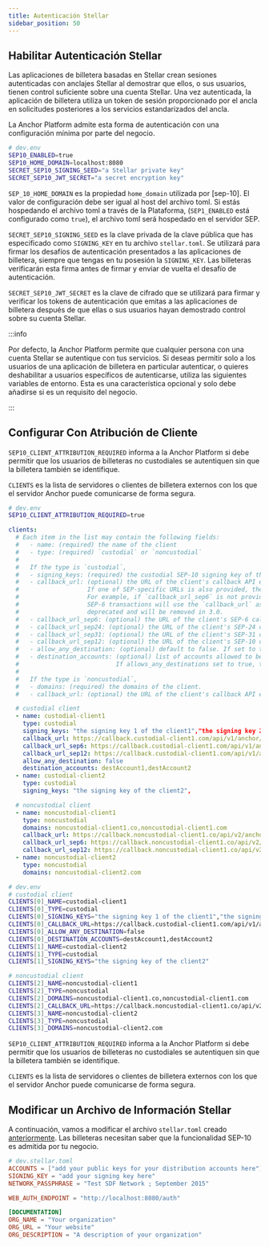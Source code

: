 ```yaml
---
title: Autenticación Stellar
sidebar_position: 50
---
```



## Habilitar Autenticación Stellar

Las aplicaciones de billetera basadas en Stellar crean sesiones autenticadas con anclajes Stellar al demostrar que ellos, o sus usuarios, tienen control suficiente sobre una cuenta Stellar. Una vez autenticada, la aplicación de billetera utiliza un token de sesión proporcionado por el ancla en solicitudes posteriores a los servicios estandarizados del ancla.

La Anchor Platform admite esta forma de autenticación con una configuración mínima por parte del negocio.

<CodeExample>

```bash
# dev.env
SEP10_ENABLED=true
SEP10_HOME_DOMAIN=localhost:8080
SECRET_SEP10_SIGNING_SEED="a Stellar private key"
SECRET_SEP10_JWT_SECRET="a secret encryption key"
```

</CodeExample>

`SEP_10_HOME_DOMAIN` es la propiedad `home_domain` utilizada por [sep-10]. El valor de configuración debe ser igual al host del archivo toml. Si estás hospedando el archivo toml a través de la Plataforma, (`SEP1_ENABLED` está configurado como `true`), el archivo toml será hospedado en el servidor SEP.

`SECRET_SEP10_SIGNING_SEED` es la clave privada de la clave pública que has especificado como `SIGNING_KEY` en tu archivo `stellar.toml`. Se utilizará para firmar los desafíos de autenticación presentados a las aplicaciones de billetera, siempre que tengas en tu posesión la `SIGNING_KEY`. Las billeteras verificarán esta firma antes de firmar y enviar de vuelta el desafío de autenticación.

`SECRET_SEP10_JWT_SECRET` es la clave de cifrado que se utilizará para firmar y verificar los tokens de autenticación que emitas a las aplicaciones de billetera después de que ellas o sus usuarios hayan demostrado control sobre su cuenta Stellar.

:::info

Por defecto, la Anchor Platform permite que cualquier persona con una cuenta Stellar se autentique con tus servicios. Si deseas permitir solo a los usuarios de una aplicación de billetera en particular autenticar, o quieres deshabilitar a usuarios específicos de autenticarse, utiliza las siguientes variables de entorno. Esta es una característica opcional y solo debe añadirse si es un requisito del negocio.

:::

## Configurar Con Atribución de Cliente

`SEP10_CLIENT_ATTRIBUTION_REQUIRED` informa a la Anchor Platform si debe permitir que los usuarios de billeteras no custodiales se autentiquen sin que la billetera también se identifique.

`CLIENTS` es la lista de servidores o clientes de billetera externos con los que el servidor Anchor puede comunicarse de forma segura.

<CodeExample>

```bash
# dev.env
SEP10_CLIENT_ATTRIBUTION_REQUIRED=true
```

</CodeExample>

<CodeExample>

```yaml
clients:
  # Each item in the list may contain the following fields:
  #   - name: (required) the name of the client
  #   - type: (required) `custodial` or `noncustodial`
  #
  #   If the type is `custodial`,
  #   - signing_keys: (required) the custodial SEP-10 signing key of the client.
  #   - callback_url: (optional) the URL of the client's callback API endpoint.
  #                   If one of SEP-specific URLs is also provided, then this URL will be used as a fallback.
  #                   For example, if `callback_url_sep6` is not provided, but `callback_url_sep24` is,
  #                   SEP-6 transactions will use the `callback_url` as the callback URL. This field is
  #                   deprecated and will be removed in 3.0.
  #   - callback_url_sep6: (optional) the URL of the client's SEP-6 callback API endpoint.
  #   - callback_url_sep24: (optional) the URL of the client's SEP-24 callback API endpoint.
  #   - callback_url_sep31: (optional) the URL of the client's SEP-31 callback API endpoint.
  #   - callback_url_sep12: (optional) the URL of the client's SEP-10 callback API endpoint.
  #   - allow_any_destination: (optional) default to false. If set to true, allows any destination for deposits.
  #   - destination_accounts: (optional) list of accounts allowed to be used for the deposit.
  #                           If allows_any_destinations set to true, this configuration option is ignored.
  #
  #   If the type is `noncustodial`,
  #   - domains: (required) the domains of the client.
  #   - callback_url: (optional) the URL of the client's callback API endpoint

  # custodial client
  - name: custodial-client1
    type: custodial
    signing_keys: "the signing key 1 of the client1","the signing key 2 of the client1"
    callback_url: https://callback.custodial-client1.com/api/v1/anchor/callback
    callback_url_sep6: https://callback.custodial-client1.com/api/v1/anchor/callback/sep6
    callback_url_sep12: https://callback.custodial-client1.com/api/v1/anchor/callback/sep12
    allow_any_destination: false
    destination_accounts: destAccount1,destAccount2
  - name: custodial-client2
    type: custodial
    signing_keys: "the signing key of the client2",

  # noncustodial client
  - name: noncustodial-client1
    type: noncustodial
    domains: noncustodial-client1.co,noncustodial-client1.com
    callback_url: https://callback.noncustodial-client1.co/api/v2/anchor/callback
    callback_url_sep6: https://callback.noncustodial-client1.co/api/v2/anchor/callback/sep6
    callback_url_sep12: https://callback.noncustodial-client1.co/api/v2/anchor/callback/sep12
  - name: noncustodial-client2
    type: noncustodial
    domains: noncustodial-client2.com
```

```bash
# dev.env
# custodial client
CLIENTS[0]_NAME=custodial-client1
CLIENTS[0]_TYPE=custodial
CLIENTS[0]_SIGNING_KEYS="the signing key 1 of the client1","the signing key 2 of the client1"
CLIENTS[0]_CALLBACK_URL=https://callback.custodial-client1.com/api/v1/anchor/callback
CLIENTS[0]_ALLOW_ANY_DESTINATION=false
CLIENTS[0]_DESTINATION_ACCOUNTS=destAccount1,destAccount2
CLIENTS[1]_NAME=custodial-client2
CLIENTS[1]_TYPE=custodial
CLIENTS[1]_SIGNING_KEYS="the signing key of the client2"

# noncustodial client
CLIENTS[2]_NAME=noncustodial-client1
CLIENTS[2]_TYPE=noncustodial
CLIENTS[2]_DOMAINS=noncustodial-client1.co,noncustodial-client1.com
CLIENTS[2]_CALLBACK_URL=https://callback.noncustodial-client1.co/api/v2/anchor/callback
CLIENTS[3]_NAME=noncustodial-client2
CLIENTS[3]_TYPE=noncustodial
CLIENTS[3]_DOMAINS=noncustodial-client2.com
```

</CodeExample>

`SEP10_CLIENT_ATTRIBUTION_REQUIRED` informa a la Anchor Platform si debe permitir que los usuarios de billeteras no custodiales se autentiquen sin que la billetera también se identifique.

`CLIENTS` es la lista de servidores o clientes de billetera externos con los que el servidor Anchor puede comunicarse de forma segura.

## Modificar un Archivo de Información Stellar

A continuación, vamos a modificar el archivo `stellar.toml` creado [anteriormente][sep1-ap]. Las billeteras necesitan saber que la funcionalidad SEP-10 es admitida por tu negocio.

<CodeExample>

```toml
# dev.stellar.toml
ACCOUNTS = ["add your public keys for your distribution accounts here"]
SIGNING_KEY = "add your signing key here"
NETWORK_PASSPHRASE = "Test SDF Network ; September 2015"

WEB_AUTH_ENDPOINT = "http://localhost:8080/auth"

[DOCUMENTATION]
ORG_NAME = "Your organization"
ORG_URL = "Your website"
ORG_DESCRIPTION = "A description of your organization"
```

</CodeExample>

[sep1-ap]: ../sep1/README.mdx
